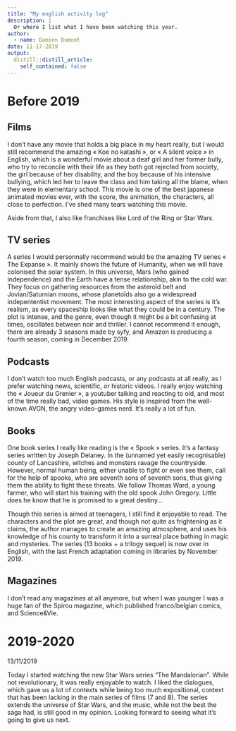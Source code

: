 ```yaml
---
title: "My english activity log"
description: |
  Or where I list what I have been watching this year.
author:
  - name: Damien Dumont
date: 11-17-2019
output:
  distill::distill_article:
    self_contained: false
---
```

# Before 2019
## Films

I don’t have any movie that holds a big place in my heart really, but I would still recommend the amazing « Koe no katashi », or « A silent voice » in English, which is a wonderful movie about a deaf girl and her former bully, who try to reconcile with their life as they both got rejected from society, the girl because of her disability, and the boy because of his intensive bullying, which led her to leave the class and him taking all the blame, when they were in elementary school. This movie is one of the best japanese animated movies ever, with the score, the animation, the characters, all close to perfection. I’ve shed many tears watching this movie.

Aside from that, I also like franchises like Lord of the Ring or Star Wars.

## TV series

A series I would personnally recommend would be the amazing TV series « The Expanse ». It mainly shows the future of Humanity, when we will have colonised the solar system. In this universe, Mars (who gained independence) and the Earth have a tense relationship, akin to the cold war. They focus on gathering resources from the asteroïd belt and Jovian/Saturnian moons, whose planetoïds also go a widespread indepententist movement. The most interesting aspect of the series is it’s realism, as every spaceship looks like what they could be in a century. The plot is intense, and the genre, even though it might be a bit confusing at times, oscillates between noir and thriller. I cannot recommend it enough, there are already 3 seasons made by syfy, and Amazon is producing a fourth season, coming in December 2019.

## Podcasts

I don’t watch too much English podcasts, or any podcasts at all really, as I prefer watching news, scientific, or historic videos. I really enjoy watching the « Joueur du Grenier », a youtuber talking and reacting to old, and most of the time really bad, video games. His style is inspired from the well-known AVGN, the angry video-games nerd. It’s really a lot of fun.

## Books

One book series I really like reading is the « Spook » series. It’s a fantasy series written by Joseph Delaney. In the (unnamed yet easily recognisable) county of Lancashire, witches and monsters ravage the countryside. However, normal human being, either unable to fight or even see them, call for the help of spooks, who are seventh sons of seventh sons, thus giving them the ability to fight these threats. We follow Thomas Ward, a young farmer, who will start his training with the old spook John Gregory. Little does he know that he is promised to a great destiny…

Though this series is aimed at teenagers, I still find it enjoyable to read. The characters and the plot are great, and though not quite as frightening as it claims, the author manages to create an amazing atmosphere, and uses his knowledge of his county to transform it into a surreal place bathing in magic and mysteries. The series (13 books + a trilogy sequel) is now over in English, with the last French adaptation coming in libraries by November 2019.

## Magazines

I don’t read any magazines at all anymore, but when I was younger I was a huge fan of the Spirou magazine, which published franco/belgian comics, and Science&Vie.

# 2019-2020

13/11/2019

Today I started watching the new Star Wars series "The Mandalorian". While not revolutionary, it was really enjoyable to watch. I liked the dialogues, which gave us a lot of contexts while being too much expositional, context that has been lacking in the main series of films (7 and 8). The series extends the universe of Star Wars, and the music, while not the best the saga had, is still good in my opinion. Looking forward to seeing what it's going to give us next.


